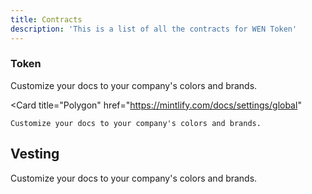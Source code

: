 ```yaml
---
title: Contracts
description: 'This is a list of all the contracts for WEN Token'
---
```



### Token
<CardGroup cols={1}>
  <Card
    title="Ethereum"
    href="https://mintlify.com/docs/settings/global"
  >
    Customize your docs to your company's colors and brands.
  </Card>

  <Card
    title="Polygon"
    href="https://mintlify.com/docs/settings/global"
  >
    Customize your docs to your company's colors and brands.
  </Card>
</CardGroup>


## Vesting

<CardGroup cols={1}>
  <Card
    title="Ethereum"
    href="https://mintlify.com/docs/settings/global"
  >
    Customize your docs to your company's colors and brands.
  </Card>
</CardGroup>